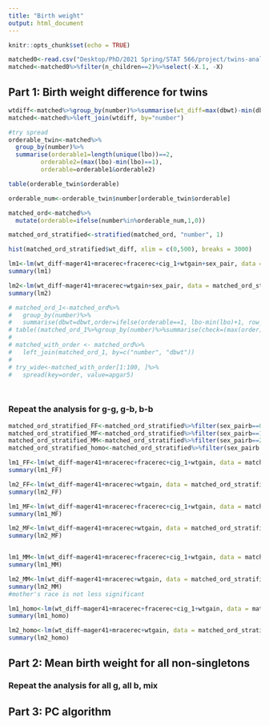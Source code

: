 ```yaml
---
title: "Birth weight"
output: html_document
---
```


```r
knitr::opts_chunk$set(echo = TRUE)
```

```r
matched0<-read.csv("Desktop/PhD/2021 Spring/STAT 566/project/twins-analysis/data/twins2013_matched_children.csv")
matched<-matched0%>%filter(n_children==2)%>%select(-X.1, -X)
```

## Part 1: Birth weight difference for twins

```r
wtdiff<-matched%>%group_by(number)%>%summarise(wt_diff=max(dbwt)-min(dbwt), sex_pair=paste0(sex[1],sex[2]), sex_pairb=ifelse(sex_pair=="FF", 0, ifelse(sex_pair %in% c("MF","FM"),1,2)))
matched<-matched%>%left_join(wtdiff, by="number")
```

```r
#try spread
orderable_twin<-matched%>%
  group_by(number)%>%
  summarise(orderable1=length(unique(lbo))==2,
         orderable2=(max(lbo)-min(lbo)==1),
         orderable=orderable1&orderable2)

table(orderable_twin$orderable)

orderable_num<-orderable_twin$number[orderable_twin$orderable]

matched_ord<-matched%>%
  mutate(orderable=ifelse(number%in%orderable_num,1,0))

matched_ord_stratified<-stratified(matched_ord, "number", 1)

hist(matched_ord_stratified$wt_diff, xlim = c(0,500), breaks = 3000)

lm1<-lm(wt_diff~mager41+mracerec+fracerec+cig_1+wtgain+sex_pair, data = matched_ord_stratified)
summary(lm1)

lm2<-lm(wt_diff~mager41+mracerec+wtgain+sex_pair, data = matched_ord_stratified)
summary(lm2)

# matched_ord_1<-matched_ord%>%
#   group_by(number)%>%
#   summarise(dbwt=dbwt,order=ifelse(orderable==1, lbo-min(lbo)+1, row_number()))
# table((matched_ord_1%>%group_by(number)%>%summarise(check=(max(order)==2)))$check)
# 
# matched_with_order <- matched_ord%>%
#   left_join(matched_ord_1, by=c("number", "dbwt"))
#   
# try_wide<-matched_with_order[1:100, ]%>%
#   spread(key=order, value=apgar5)




```


### Repeat the analysis for g-g, g-b, b-b


```r
matched_ord_stratified_FF<-matched_ord_stratified%>%filter(sex_pairb==0)
matched_ord_stratified_MF<-matched_ord_stratified%>%filter(sex_pairb==1)
matched_ord_stratified_MM<-matched_ord_stratified%>%filter(sex_pairb==2)
matched_ord_stratified_homo<-matched_ord_stratified%>%filter(sex_pairb!=1)
```


```r
lm1_FF<-lm(wt_diff~mager41+mracerec+fracerec+cig_1+wtgain, data = matched_ord_stratified_FF)
summary(lm1_FF)

lm2_FF<-lm(wt_diff~mager41+mracerec+wtgain, data = matched_ord_stratified_FF)
summary(lm2_FF)

lm1_MF<-lm(wt_diff~mager41+mracerec+fracerec+cig_1+wtgain, data = matched_ord_stratified_MF)
summary(lm1_MF)

lm2_MF<-lm(wt_diff~mager41+mracerec+wtgain, data = matched_ord_stratified_MF)
summary(lm2_MF)


lm1_MM<-lm(wt_diff~mager41+mracerec+fracerec+cig_1+wtgain, data = matched_ord_stratified_MM)
summary(lm1_MM)

lm2_MM<-lm(wt_diff~mager41+mracerec+wtgain, data = matched_ord_stratified_MM)
summary(lm2_MM)
#mother's race is not less significant

lm1_homo<-lm(wt_diff~mager41+mracerec+fracerec+cig_1+wtgain, data = matched_ord_stratified_homo)
summary(lm1_homo)

lm2_homo<-lm(wt_diff~mager41+mracerec+wtgain, data = matched_ord_stratified_homo)
summary(lm2_homo)

```






## Part 2: Mean birth weight for all non-singletons


### Repeat the analysis for all g, all b, mix



## Part 3: PC algorithm

